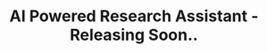 ---
title: "AI Powered Research Assistant - Releasing Soon.."
publishedAt: "2024-04-08"
images:
  - "/images/projects/project-01/AI-Assistant1.png"
  - "/images/projects/project-01/AI-Assistant2.png"
  - "/images/projects/project-01/AI-Assistant.png"

  
---